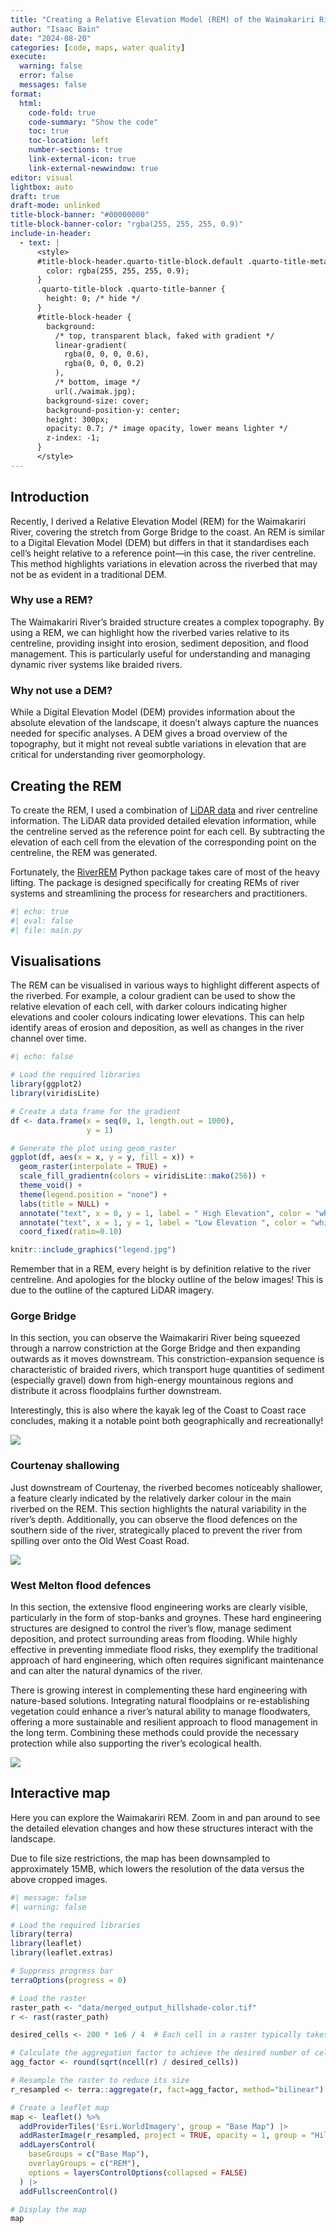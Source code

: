 ```yaml
---
title: "Creating a Relative Elevation Model (REM) of the Waimakariri River"
author: "Isaac Bain"
date: "2024-08-20"
categories: [code, maps, water quality]
execute:
  warning: false
  error: false
  messages: false
format: 
  html:
    code-fold: true
    code-summary: "Show the code"
    toc: true
    toc-location: left
    number-sections: true
    link-external-icon: true
    link-external-newwindow: true
editor: visual
lightbox: auto
draft: true
draft-mode: unlinked
title-block-banner: "#00000000"
title-block-banner-color: "rgba(255, 255, 255, 0.9)"
include-in-header:
  - text: |
      <style>
      #title-block-header.quarto-title-block.default .quarto-title-meta {
        color: rgba(255, 255, 255, 0.9);
      }
      .quarto-title-block .quarto-title-banner {
        height: 0; /* hide */
      }
      #title-block-header {
        background: 
          /* top, transparent black, faked with gradient */
          linear-gradient(
            rgba(0, 0, 0, 0.6),
            rgba(0, 0, 0, 0.2)
          ),
          /* bottom, image */ 
          url(./waimak.jpg);
        background-size: cover;
        background-position-y: center;
        height: 300px;
        opacity: 0.7; /* image opacity, lower means lighter */
        z-index: -1;
      }
      </style>
---
```

## Introduction

Recently, I derived a Relative Elevation Model (REM) for the Waimakariri River, covering the stretch from Gorge Bridge to the coast. An REM is similar to a Digital Elevation Model (DEM) but differs in that it standardises each cell’s height relative to a reference point—in this case, the river centreline. This method highlights variations in elevation across the riverbed that may not be as evident in a traditional DEM.

### Why use a REM?

The Waimakariri River’s braided structure creates a complex topography. By using a REM, we can highlight how the riverbed varies relative to its centreline, providing insight into erosion, sediment deposition, and flood management. This is particularly useful for understanding and managing dynamic river systems like braided rivers.

### Why not use a DEM?

While a Digital Elevation Model (DEM) provides information about the absolute elevation of the landscape, it doesn’t always capture the nuances needed for specific analyses. A DEM gives a broad overview of the topography, but it might not reveal subtle variations in elevation that are critical for understanding river geomorphology.

## Creating the REM

To create the REM, I used a combination of [LiDAR data](https://data.linz.govt.nz/layer/115795-canterbury-waimakariri-lidar-1m-dem-2023/) and river centreline information. The LiDAR data provided detailed elevation information, while the centreline served as the reference point for each cell. By subtracting the elevation of each cell from the elevation of the corresponding point on the centreline, the REM was generated.

Fortunately, the [RiverREM](https://github.com/OpenTopography/RiverREM) Python package takes care of most of the heavy lifting. The package is designed specifically for creating REMs of river systems and streamlining the process for researchers and practitioners.

```r
#| echo: true
#| eval: false 
#| file: main.py
```

## Visualisations

The REM can be visualised in various ways to highlight different aspects of the riverbed. For example, a colour gradient can be used to show the relative elevation of each cell, with darker colours indicating higher elevations and cooler colours indicating lower elevations. This can help identify areas of erosion and deposition, as well as changes in the river channel over time.

```r
#| echo: false

# Load the required libraries
library(ggplot2)
library(viridisLite)

# Create a data frame for the gradient
df <- data.frame(x = seq(0, 1, length.out = 1000), 
                 y = 1)

# Generate the plot using geom_raster
ggplot(df, aes(x = x, y = y, fill = x)) + 
  geom_raster(interpolate = TRUE) +
  scale_fill_gradientn(colors = viridisLite::mako(256)) +
  theme_void() +
  theme(legend.position = "none") +
  labs(title = NULL) +
  annotate("text", x = 0, y = 1, label = " High Elevation", color = "white", hjust = 0, size = 5) +
  annotate("text", x = 1, y = 1, label = "Low Elevation ", color = "white", hjust = 1, size = 5) +
  coord_fixed(ratio=0.10)
```

```r
knitr::include_graphics("legend.jpg")
```

Remember that in a REM, every height is by definition relative to the river centreline. And apologies for the blocky outline of the below images! This is due to the outline of the captured LiDAR imagery.

### Gorge Bridge

In this section, you can observe the Waimakariri River being squeezed through a narrow constriction at the Gorge Bridge and then expanding outwards as it moves downstream. This constriction-expansion sequence is characteristic of braided rivers, which transport huge quantities of sediment (especially gravel) down from high-energy mountainous regions and distribute it across floodplains further downstream.

Interestingly, this is also where the kayak leg of the Coast to Coast race concludes, making it a notable point both geographically and recreationally!

::: column-page
![](gorge-bridge.jpg)
:::

### Courtenay shallowing

Just downstream of Courtenay, the riverbed becomes noticeably shallower, a feature clearly indicated by the relatively darker colour in the main riverbed on the REM. This section highlights the natural variability in the river’s depth. Additionally, you can observe the flood defences on the southern side of the river, strategically placed to prevent the river from spilling over onto the Old West Coast Road.

::: column-page
![](high.jpg)
:::

### West Melton flood defences

In this section, the extensive flood engineering works are clearly visible, particularly in the form of stop-banks and groynes. These hard engineering structures are designed to control the river’s flow, manage sediment deposition, and protect surrounding areas from flooding. While highly effective in preventing immediate flood risks, they exemplify the traditional approach of hard engineering, which often requires significant maintenance and can alter the natural dynamics of the river.

There is growing interest in complementing these hard engineering with nature-based solutions. Integrating natural floodplains or re-establishing vegetation could enhance a river’s natural ability to manage floodwaters, offering a more sustainable and resilient approach to flood management in the long term. Combining these methods could provide the necessary protection while also supporting the river’s ecological health.

::: column-page
![](flood-defences.jpg)
:::

## Interactive map

Here you can explore the Waimakariri REM. Zoom in and pan around to see the detailed elevation changes and how these structures interact with the landscape.

Due to file size restrictions, the map has been downsampled to approximately 15MB, which lowers the resolution of the data versus the above cropped images.

::: column-page
```r
#| message: false
#| warning: false

# Load the required libraries
library(terra)
library(leaflet)
library(leaflet.extras)

# Suppress progress bar
terraOptions(progress = 0)

# Load the raster
raster_path <- "data/merged_output_hillshade-color.tif"
r <- rast(raster_path)

desired_cells <- 200 * 1e6 / 4  # Each cell in a raster typically takes 4 bytes

# Calculate the aggregation factor to achieve the desired number of cells
agg_factor <- round(sqrt(ncell(r) / desired_cells))

# Resample the raster to reduce its size
r_resampled <- terra::aggregate(r, fact=agg_factor, method="bilinear")

# Create a leaflet map
map <- leaflet() %>% 
  addProviderTiles('Esri.WorldImagery', group = "Base Map") |> 
  addRasterImage(r_resampled, project = TRUE, opacity = 1, group = "Hillshade-Color", maxBytes = 30 * 1024 * 1024) |> 
  addLayersControl(
    baseGroups = c("Base Map"),
    overlayGroups = c("REM"),
    options = layersControlOptions(collapsed = FALSE)
  ) |> 
  addFullscreenControl()

# Display the map
map
```
:::
